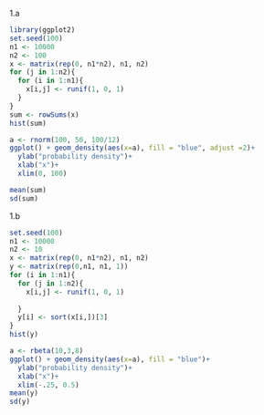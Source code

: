 
1.a
```r
library(ggplot2)
set.seed(100)
n1 <- 10000
n2 <- 100
x <- matrix(rep(0, n1*n2), n1, n2)
for (j in 1:n2){
  for (i in 1:n1){
    x[i,j] <- runif(1, 0, 1)
  }
}
sum <- rowSums(x)
hist(sum)

a <- rnorm(100, 50, 100/12)
ggplot() + geom_density(aes(x=a), fill = "blue", adjust =2)+
  ylab("probability density")+
  xlab("x")+
  xlim(0, 100)

mean(sum)
sd(sum)
```





1.b
```r
set.seed(100)
n1 <- 10000
n2 <- 10
x <- matrix(rep(0, n1*n2), n1, n2)
y <- matrix(rep(0,n1, n1, 1))
for (i in 1:n1){
  for (j in 1:n2){
    x[i,j] <- runif(1, 0, 1)
    
  }
  y[i] <- sort(x[i,])[3]
}
hist(y)

a <- rbeta(10,3,8)
ggplot() + geom_density(aes(x=a), fill = "blue")+
  ylab("probability density")+
  xlab("x")+
  xlim(-.25, 0.5)
mean(y)
sd(y)
```

